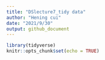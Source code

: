 ```yaml
---
title: "DSlecture7_tidy data"
author: "Hening cui"
date: "2021/9/30"
output: github_document
---
```


```r
library(tidyverse)
knitr::opts_chunk$set(echo = TRUE)
```

```r

```

